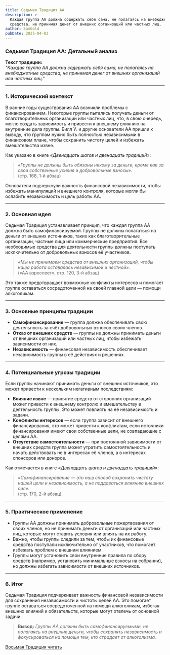 ```yaml
---
title: Седьмая Традиция АА
description: >-
  Каждая группа АА должна содержать себя сама, не полагаясь на внебюджетные
  средства, не принимая денег от внешних организаций или частных лиц.
author: SamGold
pubDate: 2025-04-03
---
```

### **Седьмая Традиция АА: Детальный анализ**

**Текст традиции:**\
*"Каждая группа АА должна содержать себя сама, не полагаясь на внебюджетные средства, не принимая денег от внешних организаций или частных лиц."*

---

### **1. Исторический контекст**

В ранние годы существования АА возникли проблемы с финансированием. Некоторые группы пытались получать деньги от благотворительных организаций или частных лиц, что, в свою очередь, могло создать зависимость и привести к внешнему влиянию на внутренние дела группы. Билл У. и другие основатели АА пришли к выводу, что группам нужно быть полностью независимыми в финансовом плане, чтобы сохранить чистоту целей и избежать вмешательства извне.

Как указано в книге *«Двенадцать шагов и двенадцать традиций»*:

> *«Группы не должны быть обязаны никому за деньги, кроме как за свои собственные усилия и добровольные взносы».*\
> (стр. 168, 1-й абзац)

Основатели подчеркнули важность финансовой независимости, чтобы избежать манипуляций и внешнего контроля, которые могли бы ослабить независимость и цель работы АА.

---

### **2. Основная идея**

Седьмая Традиция устанавливает принцип, что каждая группа АА должна быть самофинансируемой. Группы не должны полагаться на деньги от внешних источников, таких как благотворительные организации, частные лица или коммерческие предприятия. Все необходимые средства для деятельности группы должны поступать исключительно от добровольных взносов её участников.

> *«Мы не принимаем средства от внешних организаций, чтобы наша работа оставалась независимой и честной».*\
> («АА взрослеет», стр. 120, 3-й абзац)

Это также предотвращает возможные конфликты интересов и помогает группе оставаться сосредоточенной на своей главной цели — помощи алкоголикам.

---

### **3. Основные принципы традиции**

* **Самофинансирование** — группа должна обеспечивать свою деятельность за счёт добровольных взносов своих членов.
* **Отказ от внешних средств** — группы не должны принимать деньги от внешних организаций или частных лиц, чтобы избежать зависимости от них.
* **Независимость** — финансовая независимость обеспечивает независимость группы в её действиях и решениях.

---

### **4. Потенциальные угрозы традиции**

Если группы начинают принимать деньги от внешних источников, это может привести к нескольким негативным последствиям:

* **Влияние извне** — принятие средств от сторонних организаций может привести к внешнему контролю и вмешательству в деятельность группы. Это может повлиять на её независимость и задачи.
* **Конфликты интересов** — если группа зависит от внешнего финансирования, это может привести к конфликтам, если источники финансирования имеют свои собственные цели, не совпадающие с целями АА.
* **Отсутствие самостоятельности** — при постоянной зависимости от внешних средств группа может утратить самостоятельность и начать действовать не в интересах её членов, а в интересах спонсоров или доноров.

Как отмечается в книге *«Двенадцать шагов и двенадцать традиций»*:

> *«Самофинансирование — это наш способ сохранить чистоту нашей цели и независимость, а не поддаваться влиянию внешних сил».*\
> (стр. 170, 2-й абзац)

---

### **5. Практическое применение**

* Группы АА должны принимать добровольные пожертвования от своих членов, но не принимать деньги от организаций или частных лиц, которые могут ставить условия или влиять на их работу.
* Важно, чтобы группы следили за тем, чтобы их финансовые средства поступали исключительно от участников, что помогает избежать проблем с внешним влиянием.
* Группы могут установить свои внутренние правила по сбору средств (например, установить минимальные взносы на собрании), но должны избегать зависимости от внешних источников.

---

### **6. Итог**

Седьмая Традиция подчеркивает важность финансовой независимости для сохранения независимости и чистоты целей АА. Это помогает группе оставаться сосредоточенной на помощи алкоголикам, избегая внешних влияний и обязательств, которые могут отвлечь от основной задачи.

> **Вывод:** *Группы АА должны быть самофинансируемыми, не полагаясь на внешние деньги, чтобы сохранять независимость и фокусироваться на помощи тем, кто страдает от алкоголизма.*



[Восьмая Традиция читать](/archive/vosmaya-tradicziya-aa/)
